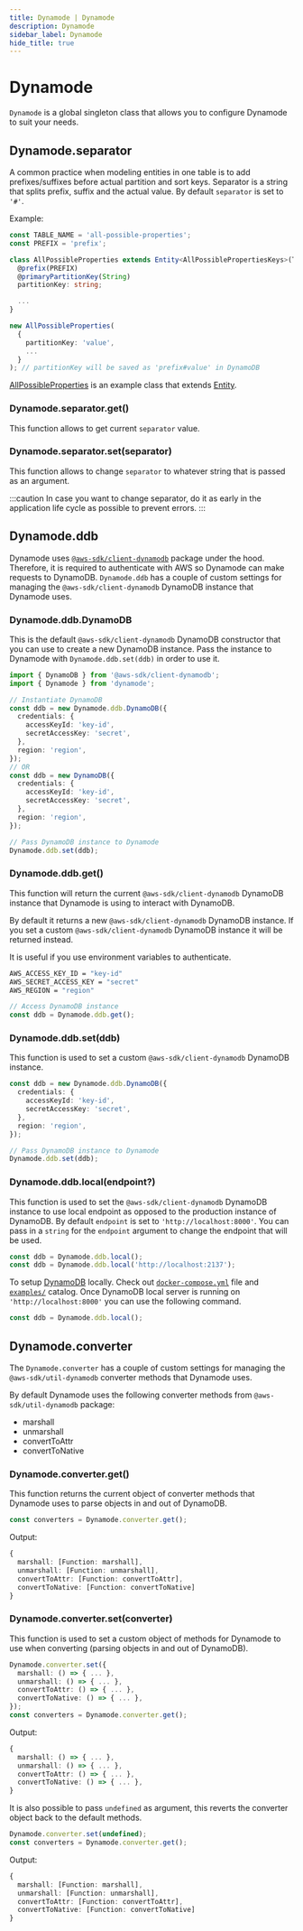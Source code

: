 ```yaml
---
title: Dynamode | Dynamode
description: Dynamode
sidebar_label: Dynamode
hide_title: true
---
```

# Dynamode

`Dynamode` is a global singleton class that allows you to configure Dynamode to suit your needs. 

## Dynamode.separator

A common practice when modeling entities in one table is to add prefixes/suffixes before actual partition and sort keys. Separator is a string that splits prefix, suffix and the actual value. By default `separator` is set to `'#'`.

Example:
```ts
const TABLE_NAME = 'all-possible-properties';
const PREFIX = 'prefix';

class AllPossibleProperties extends Entity<AllPossiblePropertiesKeys>(TABLE_NAME) {
  @prefix(PREFIX)
  @primaryPartitionKey(String)
  partitionKey: string;

  ...
}

new AllPossibleProperties(
  { 
    partitionKey: 'value', 
    ... 
  }
); // partitionKey will be saved as 'prefix#value' in DynamoDB
```

[AllPossibleProperties](/docs/guide/entity/modeling#all-possible-properties) is an example class that extends [Entity](/docs/guide/entity/methods).

### Dynamode.separator.get()

This function allows to get current `separator` value. 

### Dynamode.separator.set(separator)

This function allows to change `separator` to whatever string that is passed as an argument.

:::caution
In case you want to change separator, do it as early in the application life cycle as possible to prevent errors.
:::

## Dynamode.ddb

Dynamode uses [`@aws-sdk/client-dynamodb`](https://www.npmjs.com/package/@aws-sdk/client-dynamodb) package under the hood. Therefore, it is required to authenticate with AWS so Dynamode can make requests to DynamoDB. `Dynamode.ddb` has a couple of custom settings for managing the `@aws-sdk/client-dynamodb` DynamoDB instance that Dynamode uses.

### Dynamode.ddb.DynamoDB

This is the default `@aws-sdk/client-dynamodb` DynamoDB constructor that you can use to create a new DynamoDB instance. Pass the instance to Dynamode with `Dynamode.ddb.set(ddb)` in order to use it.

```ts
import { DynamoDB } from '@aws-sdk/client-dynamodb';
import { Dynamode } from 'dynamode';

// Instantiate DynamoDB
const ddb = new Dynamode.ddb.DynamoDB({
  credentials: {
    accessKeyId: 'key-id',
    secretAccessKey: 'secret',
  },
  region: 'region',
});
// OR
const ddb = new DynamoDB({
  credentials: {
    accessKeyId: 'key-id',
    secretAccessKey: 'secret',
  },
  region: 'region',
});

// Pass DynamoDB instance to Dynamode
Dynamode.ddb.set(ddb);
```

### Dynamode.ddb.get()

This function will return the current `@aws-sdk/client-dynamodb` DynamoDB instance that Dynamode is using to interact with DynamoDB. 

By default it returns a new `@aws-sdk/client-dynamodb` DynamoDB instance. If you set a custom `@aws-sdk/client-dynamodb` DynamoDB instance it will be returned instead.

It is useful if you use environment variables to authenticate.

```bash
AWS_ACCESS_KEY_ID = "key-id"
AWS_SECRET_ACCESS_KEY = "secret"
AWS_REGION = "region"
```

```ts
// Access DynamoDB instance
const ddb = Dynamode.ddb.get();
```

### Dynamode.ddb.set(ddb)

This function is used to set a custom `@aws-sdk/client-dynamodb` DynamoDB instance. 

```ts
const ddb = new Dynamode.ddb.DynamoDB({
  credentials: {
    accessKeyId: 'key-id',
    secretAccessKey: 'secret',
  },
  region: 'region',
});

// Pass DynamoDB instance to Dynamode
Dynamode.ddb.set(ddb);
```

### Dynamode.ddb.local(endpoint?)

This function is used to set the `@aws-sdk/client-dynamodb` DynamoDB instance to use local endpoint as opposed to the production instance of DynamoDB. By default `endpoint` is set to `'http://localhost:8000'`. You can pass in a `string` for the `endpoint` argument to change the endpoint that will be used.

```ts
const ddb = Dynamode.ddb.local();
const ddb = Dynamode.ddb.local('http://localhost:2137');
```

To setup [DynamoDB](https://docs.aws.amazon.com/amazondynamodb/latest/developerguide/DynamoDBLocal.html) locally. Check out [`docker-compose.yml`](https://github.com/blazejkustra/dynamode/blob/master/examples/docker-compose.yml) file and [`examples/`](https://github.com/blazejkustra/dynamode/blob/master/examples/) catalog. Once DynamoDB local server is running on `'http://localhost:8000'` you can use the following command.

```ts
const ddb = Dynamode.ddb.local();
```

## Dynamode.converter

The `Dynamode.converter` has a couple of custom settings for managing the `@aws-sdk/util-dynamodb` converter methods that Dynamode uses.

By default Dynamode uses the following converter methods from `@aws-sdk/util-dynamodb` package:

- marshall
- unmarshall
- convertToAttr
- convertToNative

### Dynamode.converter.get()

This function returns the current object of converter methods that Dynamode uses to parse objects in and out of DynamoDB.

```ts
const converters = Dynamode.converter.get();
```

Output:

```ts
{
  marshall: [Function: marshall],
  unmarshall: [Function: unmarshall],
  convertToAttr: [Function: convertToAttr],
  convertToNative: [Function: convertToNative]
}
```

### Dynamode.converter.set(converter) 

This function is used to set a custom object of methods for Dynamode to use when converting (parsing objects in and out of DynamoDB).

```ts
Dynamode.converter.set({
  marshall: () => { ... },
  unmarshall: () => { ... },
  convertToAttr: () => { ... },
  convertToNative: () => { ... },
});
const converters = Dynamode.converter.get();
```

Output:

```ts
{
  marshall: () => { ... },
  unmarshall: () => { ... },
  convertToAttr: () => { ... },
  convertToNative: () => { ... },
}
```

It is also possible to pass `undefined` as argument, this reverts the converter object back to the default methods.

```ts
Dynamode.converter.set(undefined);
const converters = Dynamode.converter.get();
```

Output:

```ts
{
  marshall: [Function: marshall],
  unmarshall: [Function: unmarshall],
  convertToAttr: [Function: convertToAttr],
  convertToNative: [Function: convertToNative]
}
```
